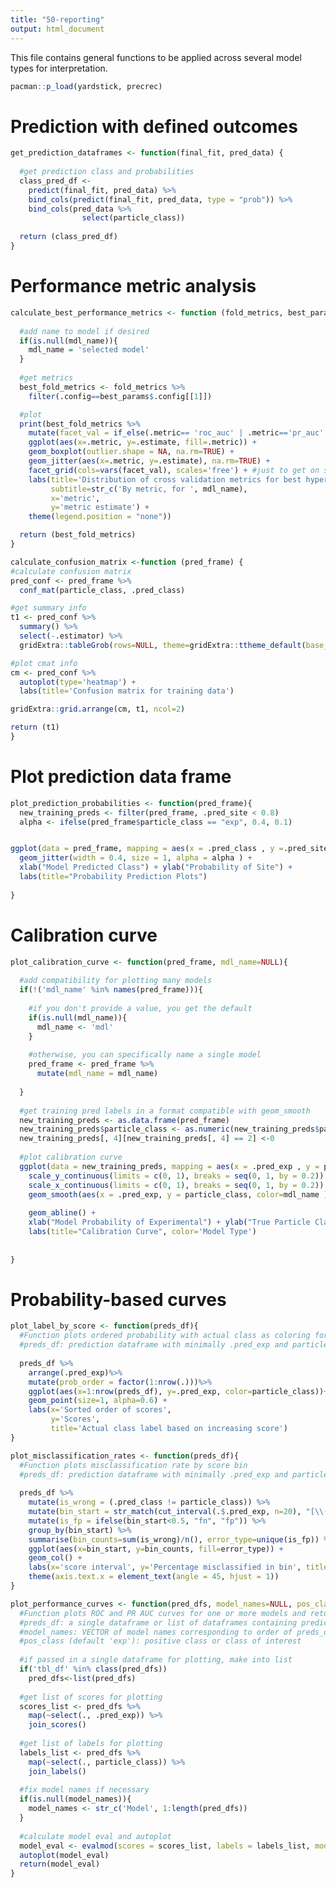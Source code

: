 ```yaml
---
title: "50-reporting"
output: html_document
---
```


This file contains general functions to be applied across several model types for interpretation.

```r
pacman::p_load(yardstick, precrec)
```

# Prediction with defined outcomes
```r
get_prediction_dataframes <- function(final_fit, pred_data) {
  
  #get prediction class and probabilities
  class_pred_df <- 
    predict(final_fit, pred_data) %>%
    bind_cols(predict(final_fit, pred_data, type = "prob")) %>% 
    bind_cols(pred_data %>% 
                select(particle_class))
  
  return (class_pred_df)
}
```

# Performance metric analysis

```r
calculate_best_performance_metrics <- function (fold_metrics, best_params, mdl_name=NULL) {
  
  #add name to model if desired
  if(is.null(mdl_name)){
    mdl_name = 'selected model'
  }
  
  #get metrics
  best_fold_metrics <- fold_metrics %>%
    filter(.config==best_params$.config[[1]])

  #plot
  print(best_fold_metrics %>%
    mutate(facet_val = if_else(.metric== 'roc_auc' | .metric=='pr_auc' | .metric=='f_meas', 'Aggregate metrics', 'Confusion matrix metrics')) %>%
    ggplot(aes(x=.metric, y=.estimate, fill=.metric)) +
    geom_boxplot(outlier.shape = NA, na.rm=TRUE) +
    geom_jitter(aes(x=.metric, y=.estimate), na.rm=TRUE) +
    facet_grid(cols=vars(facet_val), scales='free') + #just to get on separate plots
    labs(title='Distribution of cross validation metrics for best hyperparameter set',
         subtitle=str_c('By metric, for ', mdl_name),
         x='metric',
         y='metric estimate') +
    theme(legend.position = "none"))

  return (best_fold_metrics)
}
```

```r
calculate_confusion_matrix <-function (pred_frame) {
#calculate confusion matrix
pred_conf <- pred_frame %>%
  conf_mat(particle_class, .pred_class) 

#get summary info
t1 <- pred_conf %>%
  summary() %>%
  select(-.estimator) %>%
  gridExtra::tableGrob(rows=NULL, theme=gridExtra::ttheme_default(base_size=10))

#plot cmat info
cm <- pred_conf %>%
  autoplot(type='heatmap') +
  labs(title='Confusion matrix for training data')

gridExtra::grid.arrange(cm, t1, ncol=2)

return (t1)
}
```

# Plot prediction data frame
```r
plot_prediction_probabilities <- function(pred_frame){
  new_training_preds <- filter(pred_frame, .pred_site < 0.8)
  alpha <- ifelse(pred_frame$particle_class == "exp", 0.4, 0.1)


ggplot(data = pred_frame, mapping = aes(x = .pred_class , y =.pred_site, color = particle_class)  ) +
  geom_jitter(width = 0.4, size = 1, alpha = alpha ) +
  xlab("Model Predicted Class") + ylab("Probability of Site") +
  labs(title="Probability Prediction Plots")
  
}
```

# Calibration curve
```r

plot_calibration_curve <- function(pred_frame, mdl_name=NULL){
  
  #add compatibility for plotting many models
  if(!('mdl_name' %in% names(pred_frame))){
    
    #if you don't provide a value, you get the default
    if(is.null(mdl_name)){
      mdl_name <- 'mdl'
    }
    
    #otherwise, you can specifically name a single model
    pred_frame <- pred_frame %>%
      mutate(mdl_name = mdl_name)
      
  }
  
  #get training pred labels in a format compatible with geom_smooth
  new_training_preds <- as.data.frame(pred_frame)
  new_training_preds$particle_class <- as.numeric(new_training_preds$particle_class)
  new_training_preds[, 4][new_training_preds[, 4] == 2] <-0
  
  #plot calibration curve
  ggplot(data = new_training_preds, mapping = aes(x = .pred_exp , y = particle_class)  ) +
    scale_y_continuous(limits = c(0, 1), breaks = seq(0, 1, by = 0.2)) +
    scale_x_continuous(limits = c(0, 1), breaks = seq(0, 1, by = 0.2)) +
    geom_smooth(aes(x = .pred_exp, y = particle_class, color=mdl_name ), se = F, method = "loess") + 
  
    geom_abline() +
    xlab("Model Probability of Experimental") + ylab("True Particle Class (Site [0] to Experimental[1]") +
    labs(title="Calibration Curve", color='Model Type')
  
  
}
```

# Probability-based curves
```r
plot_label_by_score <- function(preds_df){
  #Function plots ordered probability with actual class as coloring for visual inspection of misclassification
  #preds_df: prediction dataframe with minimally .pred_exp and particle_class columns
  
  preds_df %>%
    arrange(.pred_exp)%>%
    mutate(prob_order = factor(1:nrow(.)))%>%
    ggplot(aes(x=1:nrow(preds_df), y=.pred_exp, color=particle_class))+
    geom_point(size=1, alpha=0.6) +
    labs(x='Sorted order of scores',
         y='Scores',
         title='Actual class label based on increasing score')
}
```

```r
plot_misclassification_rates <- function(preds_df){
  #Function plots misclassification rate by score bin
  #preds_df: prediction dataframe with minimally .pred_exp and particle_class columns
  
  preds_df %>%
    mutate(is_wrong = (.pred_class != particle_class)) %>%
    mutate(bin_start = str_match(cut_interval(.$.pred_exp, n=20), "[\\(\\[]([\\d\\.]+).+]")[,2]) %>%
    mutate(is_fp = ifelse(bin_start<0.5, "fn", "fp")) %>%
    group_by(bin_start) %>%
    summarise(bin_counts=sum(is_wrong)/n(), error_type=unique(is_fp)) %>%
    ggplot(aes(x=bin_start, y=bin_counts, fill=error_type)) +
    geom_col() +
    labs(x='score interval', y='Percentage misclassified in bin', title='Misclassification rate in probability interval') + 
    theme(axis.text.x = element_text(angle = 45, hjust = 1))
}
```


```r
plot_performance_curves <- function(pred_dfs, model_names=NULL, pos_class='exp'){
  #Function plots ROC and PR AUC curves for one or more models and returns the eval information
  #preds_df: a single dataframe or list of dataframes containing prediction info (.pred_exp and particle_class at least)
  #model_names: VECTOR of model names corresponding to order of preds_df
  #pos_class (default 'exp'): positive class or class of interest
  
  #if passed in a single dataframe for plotting, make into list
  if('tbl_df' %in% class(pred_dfs))
    pred_dfs<-list(pred_dfs)
  
  #get list of scores for plotting
  scores_list <- pred_dfs %>%
    map(~select(., .pred_exp)) %>%
    join_scores()
  
  #get list of labels for plotting
  labels_list <- pred_dfs %>%
    map(~select(., particle_class)) %>%
    join_labels()
  
  #fix model names if necessary
  if(is.null(model_names)){
    model_names <- str_c('Model', 1:length(pred_dfs))
  }
  
  #calculate model eval and autoplot
  model_eval <- evalmod(scores = scores_list, labels = labels_list, modnames = model_names, posclass = pos_class)
  autoplot(model_eval)
  return(model_eval)
}
```
